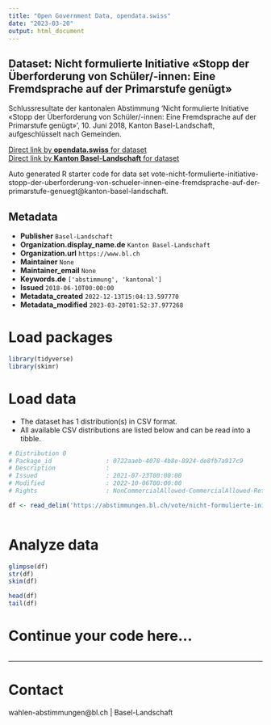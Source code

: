 ```yaml
---
title: "Open Government Data, opendata.swiss"
date: "2023-03-20"
output: html_document
---
```


## Dataset: Nicht formulierte Initiative «Stopp der Überforderung von Schüler/-innen: Eine Fremdsprache auf der Primarstufe genügt»

Schlussresultate der kantonalen Abstimmung 'Nicht formulierte Initiative «Stopp der Überforderung von Schüler/-innen: Eine Fremdsprache auf der Primarstufe genügt»', 10. Juni 2018, Kanton Basel-Landschaft, aufgeschlüsselt nach Gemeinden.

[Direct link by **opendata.swiss** for dataset](https://opendata.swiss/de/dataset/nicht-formulierte-initiative-stopp-der-uberforderung-von-schuler-innen-eine-fremdsprache-auf-de)<br>
[Direct link by **Kanton Basel-Landschaft** for dataset](https://abstimmungen.bl.ch/vote/nicht-formulierte-initiative-stopp-der-uberforderung-von-schueler-innen-eine-fremdsprache-auf-der-primarstufe-genuegt/data)

Auto generated R starter code for data set vote-nicht-formulierte-initiative-stopp-der-uberforderung-von-schueler-innen-eine-fremdsprache-auf-der-primarstufe-genuegt@kanton-basel-landschaft.

## Metadata

- **Publisher** `Basel-Landschaft`
- **Organization.display_name.de** `Kanton Basel-Landschaft`
- **Organization.url** `https://www.bl.ch`
- **Maintainer** `None`
- **Maintainer_email** `None`
- **Keywords.de** `['abstimmung', 'kantonal']`
- **Issued** `2018-06-10T00:00:00`
- **Metadata_created** `2022-12-13T15:04:13.597770`
- **Metadata_modified** `2023-03-20T01:52:37.977268`


# Load packages

```r

library(tidyverse)
library(skimr)

```

# Load data

-   The dataset has 1 distribution(s) in CSV format.
-   All available CSV distributions are listed below and can be read into a tibble.

```r

# Distribution 0
# Package_id               : 0722aaeb-4078-4b8e-8924-de8fb7a917c9
# Description              : 
# Issued                   : 2021-07-23T00:00:00
# Modified                 : 2022-10-06T00:00:00
# Rights                   : NonCommercialAllowed-CommercialAllowed-ReferenceRequired

df <- read_delim('https://abstimmungen.bl.ch/vote/nicht-formulierte-initiative-stopp-der-uberforderung-von-schueler-innen-eine-fremdsprache-auf-der-primarstufe-genuegt/data-csv')



```

# Analyze data

```r

glimpse(df)
str(df)
skim(df)

head(df)
tail(df)

```

# Continue your code here...

```r

```

------------------------------------------------------------------------

# Contact

wahlen-abstimmungen@bl.ch | Basel-Landschaft
